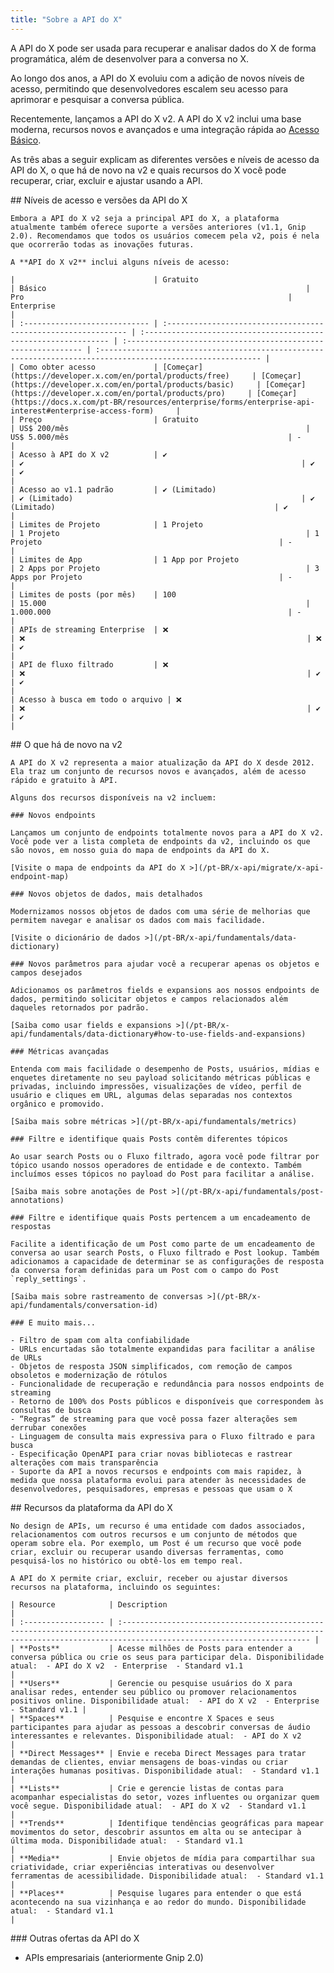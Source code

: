 ```yaml
---
title: "Sobre a API do X"
---
```


A API do X pode ser usada para recuperar e analisar dados do X de forma programática, além de desenvolver para a conversa no X.

Ao longo dos anos, a API do X evoluiu com a adição de novos níveis de acesso, permitindo que desenvolvedores escalem seu acesso para aprimorar e pesquisar a conversa pública.

Recentemente, lançamos a API do X v2. A API do X v2 inclui uma base moderna, recursos novos e avançados e uma integração rápida ao [Acesso Básico](https://developer.x.com/en/portal/products/basic).

As três abas a seguir explicam as diferentes versões e níveis de acesso da API do X, o que há de novo na v2 e quais recursos do X você pode recuperar, criar, excluir e ajustar usando a API.

<Tabs>
  <Tab title="Access levels and versions">
    ## Níveis de acesso e versões da API do X

    Embora a API do X v2 seja a principal API do X, a plataforma atualmente também oferece suporte a versões anteriores (v1.1, Gnip 2.0). Recomendamos que todos os usuários comecem pela v2, pois é nela que ocorrerão todas as inovações futuras.

    A **API do X v2** inclui alguns níveis de acesso:

    |                               | Gratuito                                                       | Básico                                                          | Pro                                                           | Enterprise                                                                                                  |
    | :---------------------------- | :------------------------------------------------------------- | :-------------------------------------------------------------- | :------------------------------------------------------------ | :---------------------------------------------------------------------------------------------------------- |
    | Como obter acesso             | [Começar](https://developer.x.com/en/portal/products/free)     | [Começar](https://developer.x.com/en/portal/products/basic)     | [Começar](https://developer.x.com/en/portal/products/pro)     | [Começar](https://docs.x.com/pt-BR/resources/enterprise/forms/enterprise-api-interest#enterprise-access-form)     |
    | Preço                         | Gratuito                                                       | US$ 200/mês                                                     | US$ 5.000/mês                                                 | -                                                                                                           |
    | Acesso à API do X v2          | ✔️                                                             | ✔️                                                              | ✔️                                                            | ✔️                                                                                                          |
    | Acesso ao v1.1 padrão         | ✔️ (Limitado)                                                  | ✔️ (Limitado)                                                   | ✔️ (Limitado)                                                 | ✔️                                                                                                          |
    | Limites de Projeto            | 1 Projeto                                                      | 1 Projeto                                                       | 1 Projeto                                                     | -                                                                                                           |
    | Limites de App                | 1 App por Projeto                                              | 2 Apps por Projeto                                              | 3 Apps por Projeto                                            | -                                                                                                           |
    | Limites de posts (por mês)    | 100                                                            | 15.000                                                          | 1.000.000                                                     | -                                                                                                           |
    | APIs de streaming Enterprise  | ❌                                                              | ❌                                                               | ❌                                                             | ✔️                                                                                                          |
    | API de fluxo filtrado         | ❌                                                              | ❌                                                               | ✔️                                                            | ✔️                                                                                                          |
    | Acesso à busca em todo o arquivo | ❌                                                           | ❌                                                               | ✔️                                                            | ✔️                                                                                                          |
  </Tab>

  <Tab title="What's new with v2">
    ## O que há de novo na v2

    A API do X v2 representa a maior atualização da API do X desde 2012. Ela traz um conjunto de recursos novos e avançados, além de acesso rápido e gratuito à API.

    Alguns dos recursos disponíveis na v2 incluem:

    ### Novos endpoints

    Lançamos um conjunto de endpoints totalmente novos para a API do X v2. Você pode ver a lista completa de endpoints da v2, incluindo os que são novos, em nosso guia do mapa de endpoints da API do X.

    [Visite o mapa de endpoints da API do X >](/pt-BR/x-api/migrate/x-api-endpoint-map)

    ### Novos objetos de dados, mais detalhados

    Modernizamos nossos objetos de dados com uma série de melhorias que permitem navegar e analisar os dados com mais facilidade.

    [Visite o dicionário de dados >](/pt-BR/x-api/fundamentals/data-dictionary)

    ### Novos parâmetros para ajudar você a recuperar apenas os objetos e campos desejados

    Adicionamos os parâmetros fields e expansions aos nossos endpoints de dados, permitindo solicitar objetos e campos relacionados além daqueles retornados por padrão.

    [Saiba como usar fields e expansions >](/pt-BR/x-api/fundamentals/data-dictionary#how-to-use-fields-and-expansions)

    ### Métricas avançadas

    Entenda com mais facilidade o desempenho de Posts, usuários, mídias e enquetes diretamente no seu payload solicitando métricas públicas e privadas, incluindo impressões, visualizações de vídeo, perfil de usuário e cliques em URL, algumas delas separadas nos contextos orgânico e promovido.

    [Saiba mais sobre métricas >](/pt-BR/x-api/fundamentals/metrics)

    ### Filtre e identifique quais Posts contêm diferentes tópicos

    Ao usar search Posts ou o Fluxo filtrado, agora você pode filtrar por tópico usando nossos operadores de entidade e de contexto. Também incluímos esses tópicos no payload do Post para facilitar a análise.

    [Saiba mais sobre anotações de Post >](/pt-BR/x-api/fundamentals/post-annotations)

    ### Filtre e identifique quais Posts pertencem a um encadeamento de respostas

    Facilite a identificação de um Post como parte de um encadeamento de conversa ao usar search Posts, o Fluxo filtrado e Post lookup. Também adicionamos a capacidade de determinar se as configurações de resposta da conversa foram definidas para um Post com o campo do Post `reply_settings`.

    [Saiba mais sobre rastreamento de conversas >](/pt-BR/x-api/fundamentals/conversation-id)

    ### E muito mais...

    - Filtro de spam com alta confiabilidade
    - URLs encurtadas são totalmente expandidas para facilitar a análise de URLs
    - Objetos de resposta JSON simplificados, com remoção de campos obsoletos e modernização de rótulos
    - Funcionalidade de recuperação e redundância para nossos endpoints de streaming
    - Retorno de 100% dos Posts públicos e disponíveis que correspondem às consultas de busca
    - “Regras” de streaming para que você possa fazer alterações sem derrubar conexões
    - Linguagem de consulta mais expressiva para o Fluxo filtrado e para busca
    - Especificação OpenAPI para criar novas bibliotecas e rastrear alterações com mais transparência
    - Suporte da API a novos recursos e endpoints com mais rapidez, à medida que nossa plataforma evolui para atender às necessidades de desenvolvedores, pesquisadores, empresas e pessoas que usam o X
  </Tab>

  <Tab title="X API resources">
    ## Recursos da plataforma da API do X

    No design de APIs, um recurso é uma entidade com dados associados, relacionamentos com outros recursos e um conjunto de métodos que operam sobre ela. Por exemplo, um Post é um recurso que você pode criar, excluir ou recuperar usando diversas ferramentas, como pesquisá-los no histórico ou obtê-los em tempo real.

    A API do X permite criar, excluir, receber ou ajustar diversos recursos na plataforma, incluindo os seguintes:

    | Resource            | Description                                                                                                                                                                             |
    | :------------------ | :-------------------------------------------------------------------------------------------------------------------------------------------------------------------------------------- |
    | **Posts**           | Acesse milhões de Posts para entender a conversa pública ou crie os seus para participar dela. Disponibilidade atual:  - API do X v2  - Enterprise  - Standard v1.1                    |
    | **Users**           | Gerencie ou pesquise usuários do X para analisar redes, entender seu público ou promover relacionamentos positivos online. Disponibilidade atual:  - API do X v2  - Enterprise  - Standard v1.1 |
    | **Spaces**          | Pesquise e encontre X Spaces e seus participantes para ajudar as pessoas a descobrir conversas de áudio interessantes e relevantes. Disponibilidade atual:  - API do X v2              |
    | **Direct Messages** | Envie e receba Direct Messages para tratar demandas de clientes, enviar mensagens de boas-vindas ou criar interações humanas positivas. Disponibilidade atual:  - Standard v1.1         |
    | **Lists**           | Crie e gerencie listas de contas para acompanhar especialistas do setor, vozes influentes ou organizar quem você segue. Disponibilidade atual:  - API do X v2  - Standard v1.1         |
    | **Trends**          | Identifique tendências geográficas para mapear movimentos do setor, descobrir assuntos em alta ou se antecipar à última moda. Disponibilidade atual:  - Standard v1.1                  |
    | **Media**           | Envie objetos de mídia para compartilhar sua criatividade, criar experiências interativas ou desenvolver ferramentas de acessibilidade. Disponibilidade atual:  - Standard v1.1         |
    | **Places**          | Pesquise lugares para entender o que está acontecendo na sua vizinhança e ao redor do mundo. Disponibilidade atual:  - Standard v1.1                                                    |
  </Tab>
</Tabs>

<div id="other-x-api-offerings">
  ### Outras ofertas da API do X
</div>

- APIs empresariais (anteriormente Gnip 2.0)